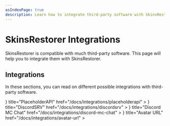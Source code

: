 ```yaml
---
asIndexPage: true
description: Learn how to integrate third-party software with SkinsRestorer.
---
```



# SkinsRestorer Integrations

SkinsRestorer is compatible with much third-party software. This page will help you to integrate them with SkinsRestorer.

## Integrations

In these sections, you can read on different possible integrations with third-party software.

<Cards>
  <Cards.Card
    icon={
      <CodeBracketIcon/>
    }
    title="PlaceholderAPI"
    href="/docs/integrations/placeholderapi"
  >
  </Cards.Card>
  <Cards.Card
    icon={
      <ChatBubbleLeftRightIcon/>
    }
    title="DiscordSRV"
    href="/docs/integrations/discordsrv"
  >
  </Cards.Card>
  <Cards.Card
    icon={
      <ChatBubbleBottomCenterTextIcon/>
    }
    title="Discord MC Chat"
    href="/docs/integrations/discord-mc-chat"
  >
  </Cards.Card>
  <Cards.Card
    icon={
      <UserCircleIcon/>
    }
    title="Avatar URL"
    href="/docs/integrations/avatar-url"
  >
  </Cards.Card>
</Cards>

